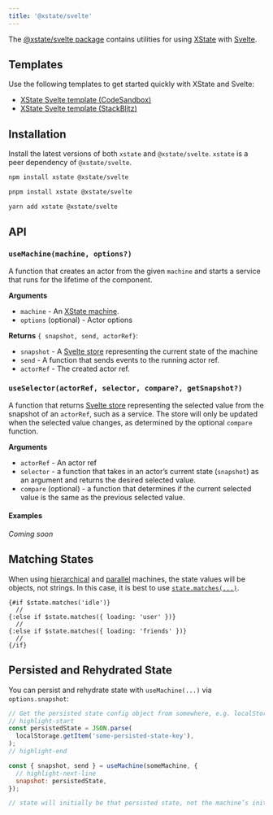 ```yaml
---
title: '@xstate/svelte'
---
```


The [@xstate/svelte package](https://github.com/statelyai/xstate/tree/main/packages/xstate-svelte) contains utilities for using [XState](https://github.com/statelyai/xstate) with [Svelte](https://github.com/sveltejs/svelte).

## Templates

Use the following templates to get started quickly with XState and Svelte:

- [XState Svelte template (CodeSandbox)](https://codesandbox.io/p/devbox/github/statelyai/xstate/tree/main/templates/svelte-ts)
- [XState Svelte template (StackBlitz)](https://stackblitz.com/github/statelyai/xstate/tree/main/templates/svelte-ts?file=%2Fsrc%2FfeedbackMachine.ts)


## Installation

Install the latest versions of both `xstate` and `@xstate/svelte`. `xstate` is a peer dependency of `@xstate/svelte`.

<Tabs>
<TabItem value="npm" label="npm">

```bash
npm install xstate @xstate/svelte
```

</TabItem>

<TabItem value="pnpm" label="pnpm">

```bash
pnpm install xstate @xstate/svelte
```

</TabItem>

<TabItem value="yarn" label="yarn">

```bash
yarn add xstate @xstate/svelte
```

</TabItem>
</Tabs>

## API

### `useMachine(machine, options?)`

A function that creates an actor from the given `machine` and starts a service that runs for the lifetime of the component.

**Arguments**

- `machine` - An [XState machine](machines.mdx).
- `options` (optional) - Actor options

**Returns** `{ snapshot, send, actorRef}`:

- `snapshot` - A [Svelte store](https://svelte.dev/docs#svelte_store) representing the current state of the machine
- `send` - A function that sends events to the running actor ref.
- `actorRef` - The created actor ref.

### `useSelector(actorRef, selector, compare?, getSnapshot?)`

A function that returns [Svelte store](https://svelte.dev/docs#svelte_store) representing the selected value from the snapshot of an `actorRef`, such as a service. The store will only be updated when the selected value changes, as determined by the optional `compare` function.

**Arguments**

- `actorRef` - An actor ref
- `selector` - a function that takes in an actor’s current state (`snapshot`) as an argument and returns the desired selected value.
- `compare` (optional) - a function that determines if the current selected value is the same as the previous selected value.

#### Examples

_Coming soon_

## Matching States

When using [hierarchical](https://xstate.js.org/docs/guides/hierarchical.html) and [parallel](https://xstate.js.org/docs/guides/parallel.html) machines, the state values will be objects, not strings. In this case, it is best to use [`state.matches(...)`](https://xstate.js.org/docs/guides/states.html#state-methods-and-properties).

```svelte
{#if $state.matches('idle')}
  //
{:else if $state.matches({ loading: 'user' })}
  //
{:else if $state.matches({ loading: 'friends' })}
  //
{/if}
```

## Persisted and Rehydrated State

You can persist and rehydrate state with `useMachine(...)` via `options.snapshot`:

```js
// Get the persisted state config object from somewhere, e.g. localStorage
// highlight-start
const persistedState = JSON.parse(
  localStorage.getItem('some-persisted-state-key'),
);
// highlight-end

const { snapshot, send } = useMachine(someMachine, {
  // highlight-next-line
  snapshot: persistedState,
});

// state will initially be that persisted state, not the machine’s initialState
```

